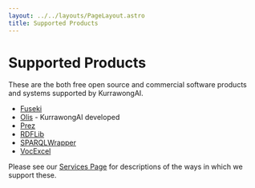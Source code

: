 ```yaml
---
layout: ../../layouts/PageLayout.astro
title: Supported Products
---
```


# Supported Products

These are the both free open source and commercial software products and systems supported by KurrawongAI.

- [Fuseki](/supported-products/fuseki)
- [Olis](/supported-products/olis) - KurrawongAI developed
- [Prez](/supported-products/prez)
- [RDFLib](/supported-products/rdflib)
- [SPARQLWrapper](/supported-products/sparqlwrapper)
- [VocExcel](/supported-products/vocexcel)

Please see our [Services Page](/services) for descriptions of the ways in which we support these.
